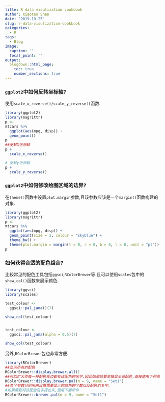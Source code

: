 ```yaml
---
title: R data visulization cookbook
author: Xiaotao Shen
date: '2019-10-25'
slug: r-data-visulization-cookbook
categories:
  - R
tags:
  - Blog
image:
  caption: ''
  focal_point: ''
output:
  blogdown::html_page:
    toc: true
    number_sections: true
---
```


### `ggplot2`中如何反转坐标轴?

使用`scale_x_reverse()/scale_y_reverse()`函数.

```r
library(ggplot2)
library(magrittr)
p <- 
mtcars %>% 
  ggplot(aes(mpg, disp)) +
  geom_point() 
p
##反转X坐标轴
p + 
  scale_x_reverse()

# 反转y坐标轴
p + 
  scale_y_reverse()
```

### `ggplot2`中如何修改绘图区域的边界?

在`theme()`函数中设置`plot.margin`参数,且该参数应该是一个`margin()`函数构建的对象.

```r
library(ggplot2)
library(magrittr)
p <- 
mtcars %>% 
  ggplot(aes(mpg, disp)) +
  geom_point(size = 2, colour = "skyblue") +
  theme_bw() +
  theme(plot.margin = margin(t = 0, r = 0, b = 0, l = 0, unit = "pt"))
p

```

### 如何获得合适的配色组合?

比较常见的配色工具包括`ggsci`,`RColorBrewer`等.且可以使用`scales`包中的`show_col()`函数来展示颜色.

```r
library(ggsci)
library(scales)

test_colour <- 
  ggsci::pal_jama()(7)

show_col(test_colour)


test_colour <- 
  ggsci::pal_jama(alpha = 0.5)(7)

show_col(test_colour)
```

另外,`RColorBrewer`包也非常方便.

```r
library(RColorBrewer)
##显示所有的配色
RColorBrewer::display.brewer.all()
##可以扩大弄每一种配色左边都有该配色的名字,因此如果想要单独显示该配色,直接使用下列命令.
RColorBrewer::display.brewer.pal(n = 9, name = "Set1")
##两个参数分别用来设置需要显示的颜色的个数以及配色的名字.
#如果需要将该配色名字提出来,使用下面命令
RColorBrewer::brewer.pal(n = 9, name = "Set1")
```

